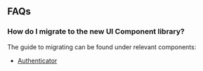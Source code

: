 ## FAQs

### How do I migrate to the new UI Component library?

The guide to migrating can be found under relevant components:

* [Authenticator](/ui/auth/authenticator#migration)